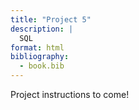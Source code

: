 ```yaml
---
title: "Project 5"
description: |
  SQL
format: html
bibliography: 
  - book.bib
---
```


Project instructions to come!

<!--

You will use SQL to query the [Wideband Acoustic Immittance (WAI) Database](https://www.science.smith.edu/wai-database/) hosted by Smith College.  WAI measurements are being developed as noninvasive auditory diagnostic tools for people of all ages, and the WAI Database hosts WAI ear measurements that have been published in peer-review articles.  The goal of the database is to "enable auditory researchers to share WAI measurements and combine analyses over multiple datasets."^[Thanks to Paul Roback at St. Olaf for sharing this project idea.]

You have two primary goals:

1) Duplicate <a href = "https://pmc.ncbi.nlm.nih.gov/articles/PMC7093226/" target = "_blank">Figure 1</a> from @voss2019.  You will need to query the WAI Database to build a dataset which you can pipe into `ggplot()` to recreate Figure 1 *as closely as possible* (might not be possible to reproduce exactly).

2) Find a single study (from the WAI database) where subjects of different sex, race, ethnicity, or age groups were enrolled, and produce plots of frequency vs. mean absorption by the group of interest.

You should be using `JOIN`s in both (1) and (2), do the `JOIN`ing in **SQL**, not in **R**.  Indeed, do as much of the work as possible using **SQL** functions!  Really only the `ggplot()` should be in done in **R**.


## Timeline

Mini-Project 4 must be submitted on Canvas (not Gradescope) by **11:59 PM on Tuesday November 26**.  You will add a tab to your Quarto webpage for Mini-Project 4 and submit the new page's URL. 


## Hints

- Parse the caption from Figure 1 carefully to determine how mean absorbances are calculated: "Mean absorbances for the 12 studies within the WAI database as of July 1, 2019. Noted in the legend are the peer-reviewed publications associated with the datasets, the number of individual ears, and the equipment used in the study. When multiple measurements were made on the same ear, the average from those measurements was used in the calculation across subjects for a given study. Some subjects have measurements on both a right and a left ear, and some subjects have measurements from only one ear; this figure includes every ear in the database and does not control for the effect of number of ears from each subject."
- filter for only the 12 studies shown in Figure 1 (and also for frequencies shown in Figure 1)
- study the patterns of frequencies.  It seems that most researchers used the same set of frequencies for each subject, ear, and session.
- note the scale of the x-axis
- the labels on the legend contains `AuthorsShortList`, `Year`, and `Instrument`, in addition to the number of unique ears (I think Werner's N may be incorrect?).  To get the number of unique ears, you might want something like this inside your `SELECT` query:  `COUNT(DISTINCT SubjectNumber, Ear) AS Unique_Ears`
- when creating the labels, you'll need to `GROUP BY Identifier, Instrument`.  That is, group by both the `Identifier` and the `Instrument`.  The `Instrument` will not perfectly match the labels in the plot.

Logistics:

- start by describing what you plan to do (3-4 sentences). end with a description of what you did (3-4 sentences).  That is, use words to guide the reader through your analysis.
- please include all your code used in the analysis.
- make sure that all graphs are well-labeled (including x and y axes, title of the graph, and accurate and succinct labels for color and fill).
- do not include superfluous error or warning messages.
- include a few sentences describing each of your plots or tables.  That is, tell the reader what they see when they look at the plot. Your narrative description should be in the text part of the qmd file, not as a comment in an R chunk.
- include the source of the data. 

## Starter Code

```r
#| eval: false
#| include: false

library(tidyverse)
library(mdsr)
library(dbplyr)
library(DBI)
```

```r
#| eval: false

library(RMariaDB)
con_wai <- dbConnect(
  MariaDB(), host = "scidb.smith.edu",
  user = "waiuser", password = "smith_waiDB", 
  dbname = "wai"
)
Measurements <- tbl(con_wai, "Measurements")
PI_Info <- tbl(con_wai, "PI_Info")
Subjects <- tbl(con_wai, "Subjects")

# collect(Measurements)
```

```sql
#| connection: con_wai
#| eval: false

SHOW TABLES;
```

```sql
#| connection: con_wai
#| eval: false

DESCRIBE Measurements;
```

```sql
#| connection: con_wai
#| eval: false

SELECT *
FROM Measurements
LIMIT 0, 5;
```


-->



